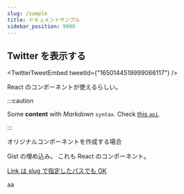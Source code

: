 ```yaml
---
slug: /sample
title: ドキュメントサンプル
sidebar_position: 9999
---
```


## Twitter を表示する

<TwitterTweetEmbed tweetId={"1650144519999066117"} />

React のコンポーネントが使えるらしい。

:::caution

Some **content** with _Markdown_ `syntax`. Check [this `api`](#).

:::

オリジナルコンポーネントを作成する場合

<Gist id="99dd53485029bf20bdb91152e7bc6be8" file="list_test.py" />

Gist の埋め込み。
これも React のコンポーネント。

[Link は slug で指定したパスでも OK](/blog)

<LinkCard
	title="Sample"
	description="hoge"
	link="http://localhost:3000/reincarnation_tech_dev/usd/what_is_usd"
/>
aa

